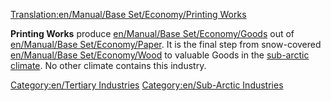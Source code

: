 [[Translation:en/Manual/Base Set/Economy/Printing Works]]

{{en/Industries|image=Printworks.png
|name=Printing Works
|climates=[[en/Sub-Arctic]]
|accepts=[[en/Manual/Base Set/Economy/Paper]]
|produces=[[en/Manual/Base Set/Economy/Goods]]
|notes=Not present in other [[en/Manual/Climates]].
}}

'''Printing Works''' produce [[en/Manual/Base Set/Economy/Goods]] out of [[en/Manual/Base Set/Economy/Paper]]. It is the final step from snow-covered [[en/Manual/Base Set/Economy/Wood]] to valuable Goods in the [[en/Sub-Arctic|sub-arctic climate]]. No other climate contains this industry.

{{en/Navbox Industries}}

[[Category:en/Tertiary Industries]]
[[Category:en/Sub-Arctic Industries]]